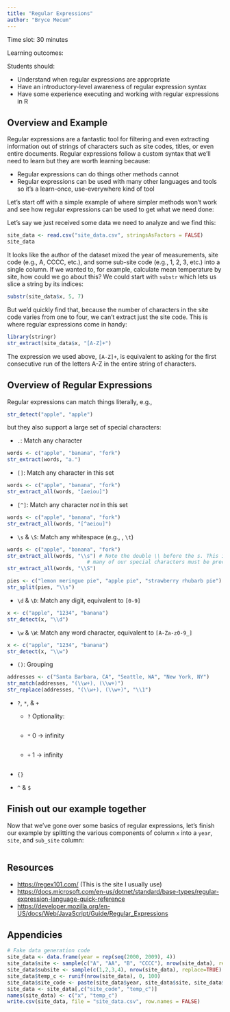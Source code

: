 ```yaml
---
title: "Regular Expressions"
author: "Bryce Mecum"
---
```


Time slot: 30 minutes

Learning outcomes:
  
Students should:
  
- Understand when regular expressions are appropriate
- Have an introductory-level awareness of regular expression syntax
- Have some experience executing and working with regular expressions in R

## Overview and Example

Regular expressions are a fantastic tool for filtering and even extracting information out of strings of characters such as site codes, titles, or even entire documents. 
Regular expressions follow a custom syntax that we'll need to learn but they are worth learning because:

- Regular expressions can do things other methods cannot
- Regular expressions can be used with many other languages and tools so it's a learn-once, use-everywhere kind of tool

Let's start off with a simple example of where simpler methods won't work and see how regular expressions can be used to get what we need done:

Let's say we just received some data we need to analyze and we find this:
```r
site_data <- read.csv("site_data.csv", stringsAsFactors = FALSE)
site_data
```

It looks like the author of the dataset mixed the year of measurements, site code (e.g., A, CCCC, etc.), and some sub-site code (e.g., 1, 2, 3, etc.) into a single column.
If we wanted to, for example, calculate mean temperature by site, how could we go about this?
We could start with `substr` which lets us slice a string by its indices:

```r
substr(site_data$x, 5, 7)
```

But we'd quickly find that, because the number of characters in the site code varies from one to four, we can't extract just the site code. 
This is where regular expressions come in handy:

```r
library(stringr)
str_extract(site_data$x, "[A-Z]+")
```

The expression we used above, `[A-Z]+`, is equivalent to asking for the first consecutive run of the letters A-Z in the entire string of characters.

## Overview of Regular Expressions

Regular expressions can match things literally, e.g.,

```r
str_detect("apple", "apple")
```

but they also support a large set of special characters:

- `.`: Match any character

```r
words <- c("apple", "banana", "fork")
str_extract(words, "a.")
```

- `[]`: Match any character in this set
```r
words <- c("apple", "banana", "fork")
str_extract_all(words, "[aeiou]")
```


- `[^]`: Match any character *not* in this set

```r
words <- c("apple", "banana", "fork")
str_extract_all(words, "[^aeiou]")
```
- `\s` & `\S`: Match any whitespace (e.g., ` `, `\t`)
```r
words <- c("apple", "banana", "fork")
str_extract_all(words, "\\s") # Note the double \\ before the s. This is an R-specific thing.
                          # many of our special characters must be preceded by a \\
str_extract_all(words, "\\S")

pies <- c("lemon meringue pie", "apple pie", "strawberry rhubarb pie")
str_split(pies, "\\s")
```


- `\d` & `\D`: Match any digit, equivalent to `[0-9]`

```r
x <- c("apple", "1234", "banana")
str_detect(x, "\\d")
```

- `\w` & `\W`: Match any word character, equivalent to `[A-Za-z0-9_]`
```r
x <- c("apple", "1234", "banana")
str_detect(x, "\\w")
```

- `()`: Grouping

```r
addresses <- c("Santa Barbara, CA", "Seattle, WA", "New York, NY")
str_match(addresses, "(\\w+), (\\w+)")
str_replace(addresses, "(\\w+), (\\w+)", "\\1")
```

- `?`, `*`, & `+`

    - `?` Optionality: 
    
    ```r
    ```
    
    - `*` 0 -> infinity
    ```r
    ```
    
    - `+` 1 -> infinity
    ```r
    ```
  
- `{}`
- `^` & `$`

## Finish out our example together

Now that we've gone over some basics of regular expressions, let's finish our example by splitting the various components of column `x` into a `year`, `site`, and `sub_site` column:

```r
```

## Resources

- [https://regex101.com/](https://regex101.com/) (This is the site I usually use)
- [https://docs.microsoft.com/en-us/dotnet/standard/base-types/regular-expression-language-quick-reference](https://docs.microsoft.com/en-us/dotnet/standard/base-types/regular-expression-language-quick-reference)
- [https://developer.mozilla.org/en-US/docs/Web/JavaScript/Guide/Regular_Expressions](https://developer.mozilla.org/en-US/docs/Web/JavaScript/Guide/Regular_Expressions)

## Appendicies

```r
# Fake data generation code
site_data <- data.frame(year = rep(seq(2000, 2009), 4))
site_data$site <- sample(c("A", "AA", "B", "CCCC"), nrow(site_data), replace = TRUE)
site_data$subsite <- sample(c(1,2,3,4), nrow(site_data), replace=TRUE)
site_data$temp_c <- runif(nrow(site_data), 0, 100)
site_data$site_code <- paste(site_data$year, site_data$site, site_data$subsite, sep="-")
site_data <- site_data[,c("site_code", "temp_c")]
names(site_data) <- c("x", "temp_c")
write.csv(site_data, file = "site_data.csv", row.names = FALSE)
```

